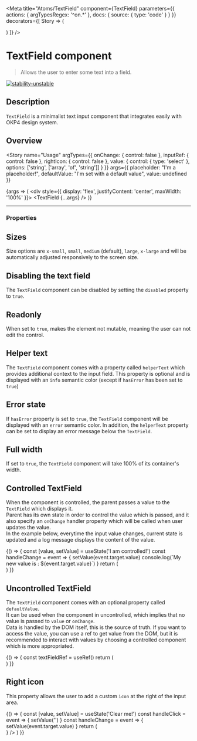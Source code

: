 
<Meta
  title="Atoms/TextField"
  component={TextField}
  parameters={{
    actions: {
      argTypesRegex: '^on.*'
    },
    docs: {
      source: {
        type: 'code'
      }
    }
  }}
  decorators={[
    Story => (
      <ThemeProvider>
        <div className="component-story-main">
          <ThemeSwitcher />
          <Story />
        </div>
      </ThemeProvider>
    )
  ]}
/>

# TextField component

> Allows the user to enter some text into a field.

[![stability-unstable](https://img.shields.io/badge/stability-unstable-yellow.svg)](https://github.com/emersion/stability-badges#unstable)

## Description

`TextField` is a minimalist text input component that integrates easily with OKP4 design system.

## Overview

<Story
  name="Usage"
  argTypes={{
    onChange: {
      control: false
    },
    inputRef: {
      control: false
    },
    rightIcon: {
      control: false
    },
    value: {
      control: { type: 'select' },
      options: ['string', ['array', 'of', 'string']]
    }
  }}
  args={{
    placeholder: "I'm a placeholder!",
    defaultValue: "I'm set with a default value",
    value: undefined
  }}
>
  {args => (
    <div style={{ display: 'flex', justifyContent: 'center', maxWidth: '100%' }}>
      <TextField {...args} />
    </div>
  )}
</Story>

---

### Properties

<ArgsTable story="Usage" />

## Sizes

Size options are `x-small`, `small`, `medium` (default), `large`, `x-large` and will be automatically adjusted responsively to the screen size.

<Canvas isColumn>
  <Story name="Sizes">
    <div
      style={{
        display: 'flex',
        flexDirection: 'column',
        gap: '10px',
        alignItems: 'center'
      }}
    >
      <TextField size="x-small" placeholder="x-small" />
      <TextField size="small" placeholder="small" />
      <TextField size="medium" placeholder="medium" />
      <TextField size="large" placeholder="large" />
      <TextField size="x-large" placeholder="x-large" />
    </div>
  </Story>
</Canvas>

## Disabling the text field

The `TextField` component can be disabled by setting the `disabled` property to `true`.

<Canvas isColumn>
  <Story name="Disabled">
    <div style={{ display: 'flex', justifyContent: 'center', maxWidth: '100%' }}>
      <TextField disabled defaultValue="This text field is disabled" />
    </div>
  </Story>
</Canvas>

## Readonly

When set to `true`, makes the element not mutable, meaning the user can not edit the control.

<Canvas isColumn>
  <Story name="Readonly">
    <div style={{ display: 'flex', justifyContent: 'center', maxWidth: '100%' }}>
      <TextField readOnly defaultValue="This text field is readonly" />
    </div>
  </Story>
</Canvas>

## Helper text

The `TextField` component comes with a property called `helperText` which provides additional context to the input field.
This property is optional and is displayed with an `info` semantic color (except if `hasError` has been set to `true`)

<Canvas isColumn>
  <Story name="Helper text">
    <div style={{ display: 'flex', justifyContent: 'center', maxWidth: '100%' }}>
      <TextField helperText="Phone number must begin with +33" placeholder="Phone number" />
    </div>
  </Story>
</Canvas>

## Error state

If `hasError` property is set to `true`, the `TextField` component will be displayed with an `error` semantic color.
In addition, the `helperText` property can be set to display an error message below the `TextField`.

<Canvas isColumn>
  <Story name="Error state">
    <div style={{ display: 'flex', justifyContent: 'center', maxWidth: '100%' }}>
      <TextField
        defaultValue="My phone is broken"
        hasError
        helperText="Please enter a valid phone number"
      />
    </div>
  </Story>
</Canvas>

## Full width

If set to `true`, the `TextField` component will take 100% of its container's width.

<Canvas isColumn>
  <Story name="Full width">
    <div style={{ display: 'flex', justifyContent: 'center', maxWidth: '100%' }}>
      <TextField defaultValue="I'm set with full width" fullWidth />
    </div>
  </Story>
</Canvas>

## Controlled TextField

When the component is controlled, the parent passes a value to the `TextField` which displays it.  
Parent has its own state in order to control the value which is passed, and it also specify an `onChange` handler property which will be called when user updates the value.  
In the example below, everytime the input value changes, current state is updated and a log message displays the content of the value.

<Canvas isColumn>
  <Story name="Controlled">
    {() => {
      const [value, setValue] = useState('I am controlled!')
      const handleChange = event => {
        setValue(event.target.value)
        console.log(`My new value is : ${event.target.value}`)
      }
      return (
        <div style={{ display: 'flex', justifyContent: 'center', maxWidth: '100%' }}>
          <TextField value={value} onChange={handleChange} />
        </div>
      )
    }}
  </Story>
</Canvas>

## Uncontrolled TextField

The `TextField` component comes with an optional property called `defaultValue`.  
It can be used when the component in uncontrolled, which implies that no value is passed to `value` or `onChange`.  
Data is handled by the DOM itself, this is the source of truth.
If you want to access the value, you can use a ref to get value from the DOM, but it is recommended to interact with values by choosing a controlled component which is more appropriated.

<Canvas isColumn>
  <Story name="Uncontrolled">
    {() => {
      const textFieldRef = useRef()
      return (
        <div style={{ display: 'flex', justifyContent: 'center', maxWidth: '100%' }}>
          <TextField defaultValue="I am uncontrolled!" ref={textFieldRef} />
        </div>
      )
    }}
  </Story>
</Canvas>

## Right icon

This property allows the user to add a custom `icon` at the right of the input area.

<Canvas isColumn>
  <Story name="Right icon">
    {() => {
      const [value, setValue] = useState('Clear me!')
      const handleClick = event => {
        setValue('')
      }
      const handleChange = event => {
        setValue(event.target.value)
      }
      return (
        <div style={{ display: 'flex', justifyContent: 'center', maxWidth: '100%' }}>
          <TextField
            value={value}
            onChange={handleChange}
            rightIcon={
              <div onClick={handleClick} style={{ cursor: 'pointer' }}>
                <Icon name="cross" size={18} />
              </div>
            }
          />
        </div>
      )
    }}
  </Story>
</Canvas>
